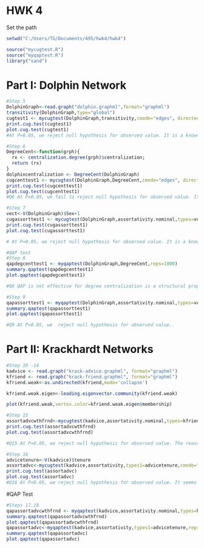HWK 4
========================================================
Set the path

```r
setwd("C:/Users/TG/Documents/495/hwk4/hwk4")
```

```r
source("mycugtest.R")
source("myqaptest.R")
library("sand")
```
# Part I: Dolphin Network

```r
#Step 5
DolphinGraph<-read.graph("dolphin.graphml",format="graphml")
transitivity(DolphinGraph,type="global")
cugtest1 <- mycugtest(DolphinGraph,transitivity,cmode="edges", directed=TRUE, type="global")
print.cug.test(cugtest1)
plot.cug.test(cugtest1)
#At P=0.05, we reject null hypothesis for observed value. It is a known fact that the randomly generated graphs always tend to have uniform degree distribution, which results in a transitivity that usually cant coincide with Dolphin network.
```
```r
#Step 6
DegreeCent<-function(grph){ 
  rx <- centralization.degree(grph)$centralization;
  return (rx)
}
dolphincentralization <- DegreeCent(DolphinGraph)
cugcenttest1 <- mycugtest(DolphinGraph,DegreeCent,cmode="edges", directed=FALSE)
print.cug.test(cugcenttest1)
plot.cug.test(cugcenttest1)
#Q6 At P=0.05, we fail to reject null hypothesis for observed value. It is a known fact that the randomly generated graphs always tend to have uniform degree distribution, which results in a Degree centralization that usually cant coincide with Dolphin network.
```

```r
#Step 7
vect<-V(DolphinGraph)$Sex+1
cugassorttest1 <- mycugtest(DolphinGraph,assortativity.nominal,types=vect,cmode="edges",directed=FALSE)
print.cug.test(cugassorttest1)
plot.cug.test(cugassorttest1)

# At P=0.05, we reject null hypothesis for observed value. It is a known fact that the randomly generated graphs always tend to have uniform connectivity, which results in a Degree centralization that usually cant coincide with Dolphin$Sex network.
```
```r
#QAP test
#Step 8
qapdegcenttest1 <- myqaptest(DolphinGraph,DegreeCent,reps=1000)
summary.qaptest(qapdegcenttest1)
plot.qaptest(qapdegcenttest1)

#Q8 QAP is not effective for degree centralization is a structural property 
```

```r
#Step 9
qapassorttest1 <- myqaptest(DolphinGraph,assortativity.nominal,types=vect,reps=1000,directed=FALSE)
summary.qaptest(qapassorttest1)
plot.qaptest(qapassorttest1)

#Q9 At P=0.05, we  reject null hypothesis for observed value..
```

# Part II: Krackhardt Networks
```r
#Step 10 -14
kadvice <- read.graph("krack-advice.graphml", format="graphml")
kfriend <- read.graph("krack-friend.graphml", format="graphml")
kfriend.weak<-as.undirected(kfriend,mode='collapse')

kfriend.weak.eigen<-leading.eigenvector.community(kfriend.weak)

plot(kfriend.weak,vertex.color=kfriend.weak.eigen$membership)
```

```r

#Step 15
assortadvcwthfrnd<-mycugtest(kadvice,assortativity.nominal,types=kfriend.weak.eigen$membership,cmode="edges",directed=FALSE)
print.cug.test(assortadvcwthfrnd)
plot.cug.test(assortadvcwthfrnd)

#Q15 At P=0.05, we reject null hypothesis for observed value. The reason could be the normal distirbution of randomly generated friends network.
```
```r
#Step 16
advicetenure<-V(kadvice)$tenure
assortadvc<-mycugtest(kadvice,assortativity,types1=advicetenure,cmode="edges",directed=FALSE)
print.cug.test(assortadvc)
plot.cug.test(assortadvc)
#Q16 At P=0.05, we reject null hypothesis for observed value. It seems the the advice network behaves differently to the randomly generated advice network , irrespective of tenure.
```

#QAP Test
```r
#Steps 17,18
qapassortadvcwthfrnd <- myqaptest(kadvice,assortativity.nominal,types=kfriend.weak.eigen$membership,reps=1000,directed=FALSE)
summary.qaptest(qapassortadvcwthfrnd)
plot.qaptest(qapassortadvcwthfrnd)
qapassortadvc<-myqaptest(kadvice,assortativity,types1=advicetenure,reps=1000,directed=FALSE)
summary.qaptest(qapassortadvc)
plot.qaptest(qapassortadvc)
```
